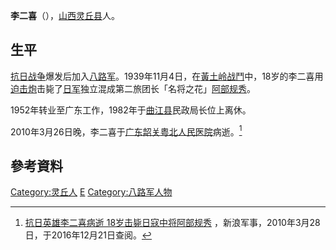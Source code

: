 '''李二喜'''（{{bd|1920年||2010年|3月26日}}），[[山西|山西]][[灵丘县|灵丘县]]人。

==生平==
[[抗日战争|抗日战争]]爆发后加入[[八路军|八路军]]。1939年11月4日，在[[黃土岭战鬥|黃土岭战鬥]]中，18岁的李二喜用[[迫击炮|迫击炮]]击毙了[[日军|日军]]独立混成第二旅团长「名将之花」[[阿部规秀|阿部规秀]]。

1952年转业至广东工作，1982年于[[曲江县|曲江县]]民政局长位上离休。

2010年3月26日晚，李二喜于[[广东|广东]][[韶关|韶关]][[粤北人民医院|粤北人民医院]]病逝。<ref>[http://mil.news.sina.com.cn/2010-03-28/1240588456.html 抗日英雄李二喜病逝 18岁击毙日寇中将阿部规秀] {{Wayback|url=http://mil.news.sina.com.cn/2010-03-28/1240588456.html |date=20190921132139 }}，新浪军事，2010年3月28日，于2016年12月21日查阅。</ref>

== 參考資料 ==
{{reflist}}

{{DEFAULTSORT:L}}
[[Category:灵丘人|Category:灵丘人]]
[[Category:李姓|E]]
[[Category:八路军人物|Category:八路军人物]]
{{中国人物小作品}}